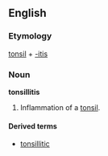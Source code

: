 ==English==
===Etymology===
[[tonsil]] + [[-itis]]

===Noun===
'''tonsillitis''' 

# {{pathology}} Inflammation of a [[tonsil]].

====Derived terms====
*[[tonsillitic]]